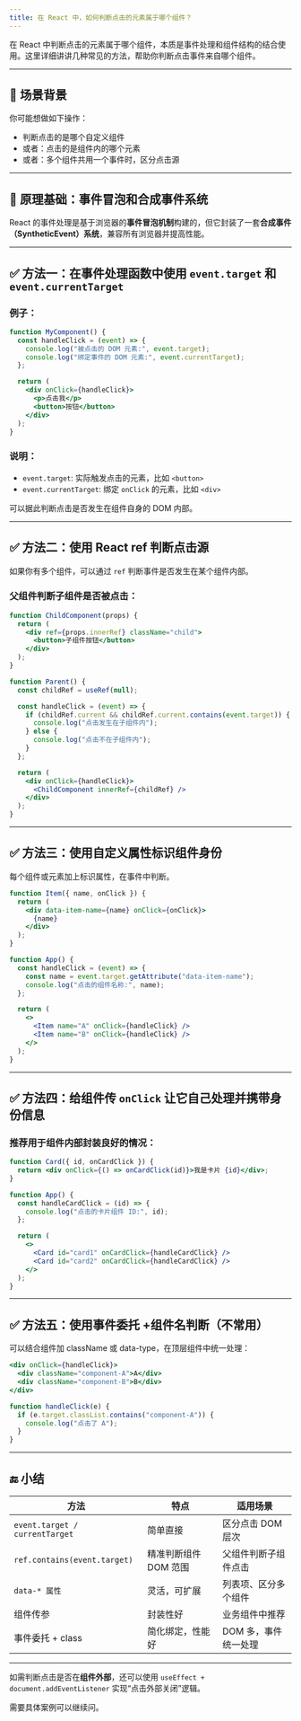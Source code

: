 ```yaml
---
title: 在 React 中，如何判断点击的元素属于哪个组件？
---
```


在 React 中判断点击的元素属于哪个组件，本质是事件处理和组件结构的结合使用。这里详细讲讲几种常见的方法，帮助你判断点击事件来自哪个组件。

---

## 🔹 场景背景

你可能想做如下操作：

* 判断点击的是哪个自定义组件
* 或者：点击的是组件内的哪个元素
* 或者：多个组件共用一个事件时，区分点击源

---

## 🧠 原理基础：事件冒泡和合成事件系统

React 的事件处理是基于浏览器的**事件冒泡机制**构建的，但它封装了一套**合成事件（SyntheticEvent）系统**，兼容所有浏览器并提高性能。

---

## ✅ 方法一：在事件处理函数中使用 `event.target` 和 `event.currentTarget`

### 例子：

```jsx
function MyComponent() {
  const handleClick = (event) => {
    console.log("被点击的 DOM 元素:", event.target);
    console.log("绑定事件的 DOM 元素:", event.currentTarget);
  };

  return (
    <div onClick={handleClick}>
      <p>点击我</p>
      <button>按钮</button>
    </div>
  );
}
```

### 说明：

* `event.target`: 实际触发点击的元素，比如 `<button>`
* `event.currentTarget`: 绑定 `onClick` 的元素，比如 `<div>`

可以据此判断点击是否发生在组件自身的 DOM 内部。

---

## ✅ 方法二：使用 React ref 判断点击源

如果你有多个组件，可以通过 `ref` 判断事件是否发生在某个组件内部。

### 父组件判断子组件是否被点击：

```jsx
function ChildComponent(props) {
  return (
    <div ref={props.innerRef} className="child">
      <button>子组件按钮</button>
    </div>
  );
}

function Parent() {
  const childRef = useRef(null);

  const handleClick = (event) => {
    if (childRef.current && childRef.current.contains(event.target)) {
      console.log("点击发生在子组件内");
    } else {
      console.log("点击不在子组件内");
    }
  };

  return (
    <div onClick={handleClick}>
      <ChildComponent innerRef={childRef} />
    </div>
  );
}
```

---

## ✅ 方法三：使用自定义属性标识组件身份

每个组件或元素加上标识属性，在事件中判断。

```jsx
function Item({ name, onClick }) {
  return (
    <div data-item-name={name} onClick={onClick}>
      {name}
    </div>
  );
}

function App() {
  const handleClick = (event) => {
    const name = event.target.getAttribute("data-item-name");
    console.log("点击的组件名称:", name);
  };

  return (
    <>
      <Item name="A" onClick={handleClick} />
      <Item name="B" onClick={handleClick} />
    </>
  );
}
```

---

## ✅ 方法四：给组件传 `onClick` 让它自己处理并携带身份信息

### 推荐用于组件内部封装良好的情况：

```jsx
function Card({ id, onCardClick }) {
  return <div onClick={() => onCardClick(id)}>我是卡片 {id}</div>;
}

function App() {
  const handleCardClick = (id) => {
    console.log("点击的卡片组件 ID:", id);
  };

  return (
    <>
      <Card id="card1" onCardClick={handleCardClick} />
      <Card id="card2" onCardClick={handleCardClick} />
    </>
  );
}
```

---

## ✅ 方法五：使用事件委托 +组件名判断（不常用）

可以结合组件加 className 或 data-type，在顶层组件中统一处理：

```jsx
<div onClick={handleClick}>
  <div className="component-A">A</div>
  <div className="component-B">B</div>
</div>
```

```js
function handleClick(e) {
  if (e.target.classList.contains("component-A")) {
    console.log("点击了 A");
  }
}
```

---

## 🔚 小结

| 方法                             | 特点            | 适用场景         |
| ------------------------------ | ------------- | ------------ |
| `event.target / currentTarget` | 简单直接          | 区分点击 DOM 层次  |
| `ref.contains(event.target)`   | 精准判断组件 DOM 范围 | 父组件判断子组件点击   |
| `data-* 属性`                    | 灵活，可扩展        | 列表项、区分多个组件   |
| 组件传参                           | 封装性好          | 业务组件中推荐      |
| 事件委托 + class                   | 简化绑定，性能好      | DOM 多，事件统一处理 |

---

如需判断点击是否在**组件外部**，还可以使用 `useEffect + document.addEventListener` 实现“点击外部关闭”逻辑。

需要具体案例可以继续问。
